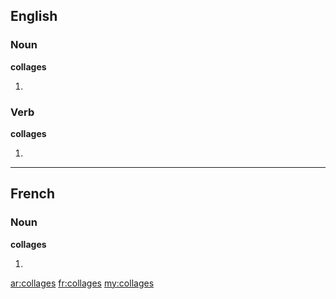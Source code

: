 ==English==

===Noun===
'''collages'''

# {{plural of|[[collage]]}}

===Verb===
'''collages'''

# {{third-person singular of|[[collage]]}}

----

==French==

===Noun===
'''collages''' {{m}}

# {{plural of|[[collage]]|lang=fr}}

[[ar:collages]]
[[fr:collages]]
[[my:collages]]